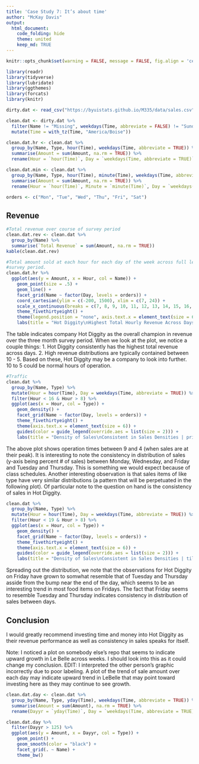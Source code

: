 ```yaml
---
title: 'Case Study 7: It’s about time'
author: "McKay Davis"
output: 
  html_document:
    code_folding: hide
    theme: united
    keep_md: TRUE
---
```


```r
knitr::opts_chunk$set(warning = FALSE, message = FALSE, fig.align = 'center', fig.width = 12, fig.height = 6)

library(readr)
library(tidyverse)
library(lubridate)
library(ggthemes)
library(forcats)
library(knitr)

dirty.dat <- read_csv("https://byuistats.github.io/M335/data/sales.csv") %>% as_tibble()

clean.dat <- dirty.dat %>%
  filter(Name != "Missing", weekdays(Time, abbreviate = FALSE) != "Sunday" & weekdays(Time, abbreviate = FALSE) != "Saturday" ) %>% #consider removing sunday observations totalling $166
  mutate(Time = with_tz(Time, "America/Boise"))

clean.dat.hr <- clean.dat %>% 
  group_by(Name, Type, hour(Time), weekdays(Time, abbreviate = TRUE)) %>% 
  summarise(Amount = sum(Amount, na.rm = TRUE)) %>% 
  rename(Hour = `hour(Time)`, Day = `weekdays(Time, abbreviate = TRUE)`)

clean.dat.min <- clean.dat %>%
  group_by(Name, Type, hour(Time), minute(Time), weekdays(Time, abbreviate = TRUE)) %>% 
  summarise(Amount = sum(Amount, na.rm = TRUE)) %>% 
  rename(Hour = `hour(Time)`, Minute = `minute(Time)`, Day = `weekdays(Time, abbreviate = TRUE)`)

orders <- c("Mon", "Tue", "Wed", "Thu", "Fri", "Sat")
```

## Revenue

```r
#Total revenue over course of survey period
clean.dat.rev <- clean.dat %>%
  group_by(Name) %>% 
  summarise(`Total Revenue` = sum(Amount, na.rm = TRUE))
kable(clean.dat.rev)

#Total amount sold at each hour for each day of the week across full length of
#survey period.
clean.dat.hr %>% 
  ggplot(aes(y = Amount, x = Hour, col = Name)) +
    geom_point(size = .5) +
    geom_line() +
    facet_grid(Name ~ factor(Day, levels = orders)) +
    coord_cartesian(ylim = c(-200, 1500), xlim = c(7, 24)) +
    scale_x_continuous(breaks = c(7, 8, 9, 10, 11, 12, 13, 14, 15, 16, 17, 18, 19, 20, 21, 22, 23, 24)) +
    theme_fivethirtyeight() +
    theme(legend.position = "none", axis.text.x = element_text(size = 6)) +
    labs(title = "Hot Diggity\nHighest Total Hourly Revenue Across Days")
```

The table indicates company Hot Diggity as the overall champion in revenue over the three month survey period. When we look at the plot, we notice a couple things:
1. Hot Diggity consistently has the highest total revenue across days.
2. High revenue distributions are typically contained between 10 - 5.
Based on these, Hot Diggity may be a company to look into further. 10 to 5 could be normal hours of operation.

```r
#Traffic
clean.dat %>%
  group_by(Name, Type) %>% 
  mutate(Hour = hour(Time), Day = weekdays(Time, abbreviate = TRUE)) %>% 
  filter(Hour < 16 & Hour > 8) %>% 
  ggplot(aes(x = Hour, col = Type)) +
    geom_density() +
    facet_grid(Name ~ factor(Day, levels = orders)) +
    theme_fivethirtyeight() +
    theme(axis.text.x = element_text(size = 6)) +
    guides(color = guide_legend(override.aes = list(size = 2))) +
    labs(title = "Density of Sales\nConsistent in Sales Densities | primetime")
```

The above plot shows operation times between 9 and 4 (when sales are at their peak). It is interesting to note the consistency in distribution of sales (y-axis being percent # of sales) between Monday, Wednesday, and Friday and Tuesday and Thursday. This is something we would expect because of class schedules. Another interesting observation is that sales items of like type have very similar distributions (a pattern that will be perpetuated in the following plot). Of particular note to the question on hand is the consistency of sales in Hot Diggity.

```r
clean.dat %>%
  group_by(Name, Type) %>% 
  mutate(Hour = hour(Time), Day = weekdays(Time, abbreviate = TRUE)) %>% 
  filter(Hour < 19 & Hour > 8) %>% 
  ggplot(aes(x = Hour, col = Type)) +
    geom_density() +
    facet_grid(Name ~ factor(Day, levels = orders)) +
    theme_fivethirtyeight() +
    theme(axis.text.x = element_text(size = 6)) +
    guides(color = guide_legend(override.aes = list(size = 2))) +
    labs(title = "Density of Sales\nConsistent in Sales Densities | till 5")
```

Spreading out the distribution, we note that the observations for Hot Diggity on Friday have grown to somwhat resemble that of Tuesday and Thursday asside from the bump near the end of the day, which seems to be an interesting trend in most food items on Fridays. The fact that Friday seems to resemble Tuesday and Thursday indicates consistency in distribution of sales between days.

## Conclusion

I would greatly recommend investing time and money into Hot Diggity as their revenue performance as well as consistency in sales speaks for itself.



Note: I noticed a plot on somebody else's repo that seems to indicate upward growth in Le Belle across weeks. I should look into this as it could change my conclusion.
EDIT: I interpreted the other person's graphic incorrectly due to poor labeling. A plot of the trend of sale amount over each day may indicate upward trend in LeBelle that may point toward investing here as they may continue to see growth.

```r
clean.dat.day <- clean.dat %>%
  group_by(Name, Type, yday(Time), weekdays(Time, abbreviate = TRUE)) %>% 
  summarise(Amount = sum(Amount), na.rm = TRUE) %>% 
  rename(Dayyr = `yday(Time)`, Day = `weekdays(Time, abbreviate = TRUE)`)

clean.dat.day %>% 
  filter(Dayyr > 125) %>% 
  ggplot(aes(y = Amount, x = Dayyr, col = Type)) +
    geom_point() +
    geom_smooth(color = "black") +
    facet_grid(. ~ Name) +
    theme_bw()
```

